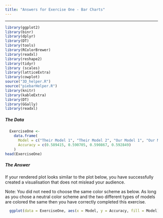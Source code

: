 ```yaml
---
title: "Answers for Exercise One - Bar Charts"
---
```

---
```r
library(ggplot2)
library(binr)
library(dplyr)
library(DT)
library(tools)
library(RColorBrewer)
library(readxl)
library(reshape2)
library(tidyr)
library (scales)
library(latticeExtra)
library(cowplot)
source("3D_helper.R")
source("piebarHelper.R")
library(knitr)
library(kableExtra)
library(DT)
library(GGally)
library(readxl)
```
<h5>The Data</h5>
```r
  ExerciseOne <-
    data.frame(
      Model = c("Their Model 1", "Their Model 2", "Our Model 1", "Our Model 2"),
      Accuracy = c(0.589415, 0.590705, 0.590867, 0.592849)
    )
head(ExerciseOne)
```

<h5>The Answer</h5>

If your rendered plot looks similar to the plot below, you have successfully created a visualisation that does not mislead your audience. 

Note: You did not need to choose the same color scheme as below. As long as you chose a neutral color scheme and the two different types of models are colored the same then you have correctly completed this exercise. 

```r
  ggplot(data = ExerciseOne, aes(x = Model, y = Accuracy, fill = Model)) + geom_bar(stat ="identity") + coord_cartesian(ylim = c(0, 1)) + scale_fill_manual(values = c("lightskyblue3", "lightskyblue3", "yellow4", "yellow4"))
```
